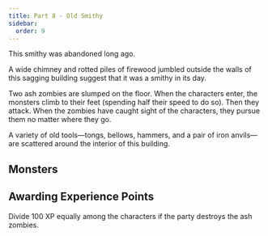 ```yaml
---
title: Part 8 - Old Smithy
sidebar:
  order: 9
---
```



This smithy was abandoned long ago.

<Aside title="Flavour Text">
A wide chimney and rotted piles of firewood jumbled outside the walls of this sagging building suggest that it was a smithy in its day.
</Aside>

Two ash zombies are slumped on the floor. When the characters enter, the monsters climb to their feet (spending half their speed to do so). Then they attack. When the zombies have caught sight of the characters, they pursue them no matter where they go.

A variety of old tools—tongs, bellows, hammers, and a pair of iron anvils—are scattered around the interior of this building.

## Monsters
<Monster slug="ash-zombie" />

## Awarding Experience Points
Divide 100 XP equally among the characters if the party destroys the ash zombies.